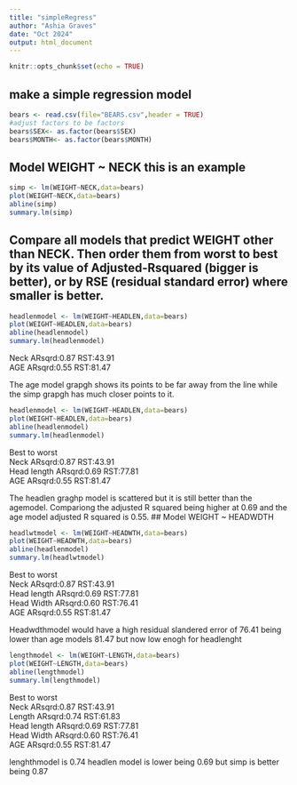 ```yaml
---
title: "simpleRegress"
author: "Ashia Graves"
date: "Oct 2024"
output: html_document
---
```


```r
knitr::opts_chunk$set(echo = TRUE)
```

## make a simple regression model

```r
bears <- read.csv(file="BEARS.csv",header = TRUE)
#adjust factors to be factors
bears$SEX<- as.factor(bears$SEX)
bears$MONTH<- as.factor(bears$MONTH)
```

## Model WEIGHT ~ NECK  this is an example  

```r
simp <- lm(WEIGHT~NECK,data=bears)
plot(WEIGHT~NECK,data=bears)
abline(simp)
summary.lm(simp)
```


## Compare all models that predict WEIGHT other than NECK. Then order them from worst to best by its value of Adjusted-Rsquared (bigger is better), or by RSE (residual standard error) where smaller is better. 



```r
headlenmodel <- lm(WEIGHT~HEADLEN,data=bears)
plot(WEIGHT~HEADLEN,data=bears)
abline(headlenmodel)
summary.lm(headlenmodel)
```

 Neck         ARsqrd:0.87     RST:43.91  
 AGE          ARsqrd:0.55     RST:81.47  

The age model grapgh shows its points to be far away from the line while the simp grapgh has much closer points to it.

```r
headlenmodel <- lm(WEIGHT~HEADLEN,data=bears)
plot(WEIGHT~HEADLEN,data=bears)
abline(headlenmodel)
summary.lm(headlenmodel)
```
 
 Best to worst  
 Neck         ARsqrd:0.87     RST:43.91  
 Head length  ARsqrd:0.69     RST:77.81  
 AGE          ARsqrd:0.55     RST:81.47  
 
 The headlen graghp model is scattered but it is still better than the agemodel. Compariong the adjusted R squared being higher at 0.69  and the age model adjusted R squared is 0.55.
## Model WEIGHT ~ HEADWDTH
```r
headlwtmodel <- lm(WEIGHT~HEADWTH,data=bears)
plot(WEIGHT~HEADWTH,data=bears)
abline(headlenmodel)
summary.lm(headlwtmodel)
```
   Best to worst    
   Neck         ARsqrd:0.87     RST:43.91  
 Head length  ARsqrd:0.69     RST:77.81  
 Head Width   ARsqrd:0.60     RST:76.41  
 AGE          ARsqrd:0.55     RST:81.47  
 
 Headwdthmodel would have a high residual slandered error of 76.41 being lower than age models 81.47 but now low enogh for headlenght


```r
lengthmodel <- lm(WEIGHT~LENGTH,data=bears)
plot(WEIGHT~LENGTH,data=bears)
abline(lengthmodel)
summary.lm(lengthmodel)
```
 Best to worst    
 Neck         ARsqrd:0.87     RST:43.91  
Length        ARsqrd:0.74     RST:61.83  
 Head length  ARsqrd:0.69     RST:77.81  
 Head Width   ARsqrd:0.60     RST:76.41  
 AGE          ARsqrd:0.55     RST:81.47  
  
lenghthmodel is 0.74 headlen model is lower being 0.69 but simp is better being 0.87
















